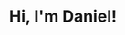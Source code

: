 ---
title: Hi, I'm Daniel!
description: Daniel Pepuho's personal blog
template: splash
editUrl: false
lastUpdated: false
next: false
prev: false
hero:
  tagline: Welcome to my personal blog where I share my writings about networking, programming, it infrastructure, etc.
  image:
    file: ../../assets/me-homepage.jpeg
  actions:
    - text: Go to blog posts
      link: /blog/
      icon: right-arrow
      variant: primary
---